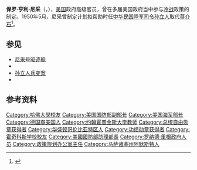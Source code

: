{{expand|time=2013-11-24T19:19:27+00:00}}
{{Infobox US Cabinet official
| name        = 保罗·尼采
| image       = Nitze, Paul.jpg
| imagesize   =
| caption     = 担任海军部长的保罗·亨利·尼采
|office       = [[美国国防部副部长|美国国防部副部长]]
|term_start   = 1967年7月1日
|term_end     = 1969年1月20日
|president    = [[林登·约翰逊|林登·约翰逊]]
|predecessor  = [[赛勒斯·万斯|赛勒斯·万斯]]
|successor    = [[戴维·帕卡德|戴维·帕卡德]]
| office1     = [[美国海军部长|美国海军部长]]
| term_start1 = 1963年11月29日
| term_end1   = 1967年6月30日
| president1  = [[林登·约翰逊|林登·约翰逊]]
| predecessor1= {{link-en|保罗·B·费伊|Paul B. Fay}}（代理）
| successor1  = {{link-en|查爾斯·F·拜爾德|Charles F. Baird}} （代理）
| birth_name  =
| birth_date  = {{birth date|1907|1|16}}
| birth_place = 美国[[马萨诸塞州|马萨诸塞州]][[阿默斯特_(马萨诸塞州)|阿默斯特]]
| death_date  = {{Death date and age|2004|10|19|1907|1|16}}
| death_place = 美国[[华盛顿哥伦比亚特区|华盛顿哥伦比亚特区]]
| party       =
| alma_mater  = [[哈佛大学|哈佛大学]]
| spouse      = Phyllis Pratt (1923–1987, <small>her death</small>)<br />
Elisabeth Scott Porter (1993–2004, <small>his death</small>)
| occupation  =  政府官员、投资银行家
}}
'''保罗·亨利·尼采'''（{{lang-en|'''Paul Henry Nitze'''}}，{{bd|1907年|1月16日|2004年|10月19日}}），[[美国|美国]]政府高级官员，曾在多届美国政府当中参与[[冷战|冷战]]政策的制定。1950年5月，尼采曾制定计划拟帮助时任[[中华民国陸军司令|中华民国陸军司令]][[孙立人|孙立人]]取代[[蒋介石|蒋介石]]<ref name="Westad2003">{{cite book|author=Odd Arne Westad|title=''Decisive Encounters: The Chinese Civil War, 1946-1950''|url=https://books.google.com/books?id=JBCOecRg5nEC&pg=PA291|year=2003年|publisher=[[Stanford_University_Press|Stanford University Press]]|isbn=978-0-8047-4484-3|page=291|access-date=2019-02-09|archive-date=2019-05-12|archive-url=https://web.archive.org/web/20190512055141/https://books.google.com/books?id=JBCOecRg5nEC&pg=PA291}}</ref>。

==参见==
*[[尼采号驱逐舰|尼采号驱逐舰]]
*{{link-en|保罗·尼采高级国际研究学院|Paul H. Nitze School of Advanced International Studies}}
*[[孙立人兵变案|孙立人兵变案]]
*{{link-en|雷克雅未克 (电影)|Reykjavik (film)}}

==参考资料==
<references/>
{{DEFAULTSORT:Nitze, Paul}}
{{Authority control}}
[[Category:哈佛大學校友|Category:哈佛大學校友]]
[[Category:美国国防部副部长|Category:美国国防部副部长]]
[[Category:美国海军部长|Category:美国海军部长]]
[[Category:德国裔美国人|Category:德国裔美国人]]
[[Category:约翰霍普金斯大学教师|Category:约翰霍普金斯大学教师]]
[[Category:总统自由勋章获得者|Category:总统自由勋章获得者]]
[[Category:华盛顿哥伦比亚特区人|Category:华盛顿哥伦比亚特区人]]
[[Category:功绩勋章获得者|Category:功绩勋章获得者]]
[[Category:霍奇科斯学校校友|Category:霍奇科斯学校校友]]
[[Category:美國國防部助理部長|Category:美國國防部助理部長]]
[[Category:罗纳德·里根政府人员|Category:罗纳德·里根政府人员]]
[[Category:政策规划办公室主任|Category:政策规划办公室主任]]
[[Category:马萨诸塞州阿默斯特人|Category:马萨诸塞州阿默斯特人]]